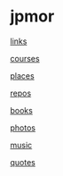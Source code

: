 
= jpmor =

[[links]]

[[courses]]

[[places]]

[[https://github.com/jpmor|repos]]

[[https://www.goodreads.com/jpmor|books]]

[[https://500px.com/jpmor|photos]]

[[music]]

[[quotes]]
